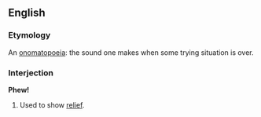 ==English==
===Etymology===
An [[onomatopoeia]]: the sound one makes when some trying situation is over.

===Interjection===
'''Phew!'''
#Used to show [[relief]].
{{stub}}